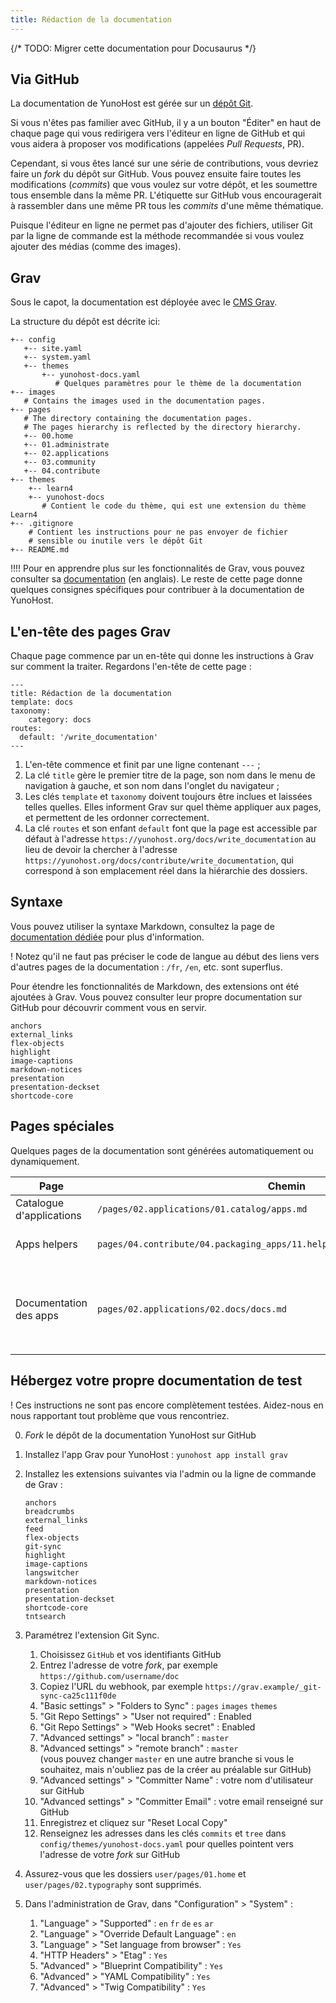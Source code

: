 ```yaml
---
title: Rédaction de la documentation
---
```


{/* TODO: Migrer cette documentation pour Docusaurus */}

## Via GitHub

La documentation de YunoHost est gérée sur un [dépôt Git](https://github.com/YunoHost/doc).

Si vous n'êtes pas familier avec GitHub, il y a un bouton "Éditer" en haut de chaque page qui vous redirigera vers l'éditeur en ligne de GitHub et qui vous aidera à proposer vos modifications (appelées *Pull Requests*, PR).

Cependant, si vous êtes lancé sur une série de contributions, vous devriez faire un *fork* du dépôt sur GitHub. Vous pouvez ensuite faire toutes les modifications (*commits*) que vous voulez sur votre dépôt, et les soumettre tous ensemble dans la même PR. L'étiquette sur GitHub vous encouragerait à rassembler dans une même PR tous les *commits* d'une même thématique.

Puisque l'éditeur en ligne ne permet pas d'ajouter des fichiers, utiliser Git par la ligne de commande est la méthode recommandée si vous voulez ajouter des médias (comme des images).

## Grav

Sous le capot, la documentation est déployée avec le [CMS Grav](https://getgrav.org/?target=_blank).

La structure du dépôt est décrite ici:

```text
+-- config
   +-- site.yaml
   +-- system.yaml
   +-- themes
       +-- yunohost-docs.yaml
          # Quelques paramètres pour le thème de la documentation
+-- images
   # Contains the images used in the documentation pages.
+-- pages
   # The directory containing the documentation pages.
   # The pages hierarchy is reflected by the directory hierarchy.
   +-- 00.home
   +-- 01.administrate
   +-- 02.applications
   +-- 03.community
   +-- 04.contribute
+-- themes
    +-- learn4
    +-- yunohost-docs
       # Contient le code du thème, qui est une extension du thème Learn4
+-- .gitignore
    # Contient les instructions pour ne pas envoyer de fichier
    # sensible ou inutile vers le dépôt Git
+-- README.md
```

!!!! Pour en apprendre plus sur les fonctionnalités de Grav, vous pouvez consulter sa [documentation](https://learn.getgrav.org?target=_blank) (en anglais). Le reste de cette page donne quelques consignes spécifiques pour contribuer à la documentation de YunoHost.

## L'en-tête des pages Grav

Chaque page commence par un en-tête qui donne les instructions à Grav sur comment la traiter. Regardons l'en-tête de cette page :

```text
---
title: Rédaction de la documentation
template: docs
taxonomy:
    category: docs
routes:
  default: '/write_documentation'
---

```

1. L'en-tête commence et finit par une ligne contenant `---` ;
2. La clé `title` gère le premier titre de la page, son nom dans le menu de navigation à gauche, et son nom dans l'onglet du navigateur ;
3. Les clés `template` et `taxonomy` doivent toujours être inclues et laissées telles quelles. Elles informent Grav sur quel thème appliquer aux pages, et permettent de les ordonner correctement.
4. La clé `routes` et son enfant `default` font que la page est accessible par défaut à l'adresse `https://yunohost.org/docs/write_documentation` au lieu de devoir la chercher à l'adresse `https://yunohost.org/docs/contribute/write_documentation`, qui correspond à son emplacement réel dans la hiérarchie des dossiers.

## Syntaxe

Vous pouvez utiliser la syntaxe Markdown, consultez la page de [documentation dédiée](/contribute/write_documentation/markdown_guide) pour plus d'information.

! Notez qu'il ne faut pas préciser le code de langue au début des liens vers d'autres pages de la documentation : `/fr`, `/en`, etc. sont superflus.

Pour étendre les fonctionnalités de Markdown, des extensions ont été ajoutées à Grav. Vous pouvez consulter leur propre documentation sur GitHub pour découvrir comment vous en servir.

```text
anchors
external_links
flex-objects
highlight
image-captions
markdown-notices
presentation
presentation-deckset
shortcode-core
```

## Pages spéciales

Quelques pages de la documentation sont générées automatiquement ou dynamiquement.

| Page          | Chemin | Notes |
|---------------|--------|-------|
| Catalogue d'applications  | `/pages/02.applications/01.catalog/apps.md` | Récupère et traite le fichier [app.json](https://github.com/YunoHost/apps/blob/master/apps.json?target=_blank) |
| Apps helpers  | `pages/04.contribute/04.packaging_apps/11.helpers/packaging_apps_helpers.md` | Générée par ce [script](https://github.com/YunoHost/yunohost/blob/dev/doc/generate_helper_doc.py?target=_blank), à partir de ce [canevas](https://github.com/YunoHost/yunohost/blob/dev/doc/helper_doc_template.md?target=_blank) |
| Documentation des apps | `pages/02.applications/02.docs/docs.md` | Liste les sous-pages du même dossier qui ont les clés `taxonomy.category: docs, apps` dans leur en-tête |

## Hébergez votre propre documentation de test

! Ces instructions ne sont pas encore complètement testées. Aidez-nous en nous rapportant tout problème que vous rencontriez.

0. *Fork* le dépôt de la documentation YunoHost sur GitHub
1. Installez l'app Grav pour YunoHost : `yunohost app install grav`
2. Installez les extensions suivantes via l'admin ou la ligne de commande de Grav :

    ```text
    anchors
    breadcrumbs
    external_links
    feed
    flex-objects
    git-sync
    highlight
    image-captions
    langswitcher
    markdown-notices
    presentation
    presentation-deckset
    shortcode-core
    tntsearch
    ```

3. Paramétrez l'extension Git Sync.
    1. Choisissez `GitHub` et vos identifiants GitHub
    2. Entrez l'adresse de votre *fork*, par exemple `https://github.com/username/doc`
    3. Copiez l'URL du webhook, par exemple `https://grav.example/_git-sync-ca25c111f0de`
    4. "Basic settings" > "Folders to Sync" : `pages` `images` `themes`
    5. "Git Repo Settings" > "User not required" : Enabled
    6. "Git Repo Settings" > "Web Hooks secret" : Enabled
    7. "Advanced settings" > "local branch" : `master`
    8. "Advanced settings" > "remote branch" : `master`  
      (vous pouvez changer `master` en une autre branche si vous le souhaitez, mais n'oubliez pas de la créer au préalable sur GitHub)
    9. "Advanced settings" > "Committer Name" : votre nom d'utilisateur sur GitHub
    10. "Advanced settings" > "Committer Email" : votre email renseigné sur GitHub
    11. Enregistrez et cliquez sur "Reset Local Copy"
    12. Renseignez les adresses dans les clés `commits` et `tree` dans `config/themes/yunohost-docs.yaml` pour quelles pointent vers l'adresse de votre *fork* sur GitHub
4. Assurez-vous que les dossiers `user/pages/01.home` et `user/pages/02.typography` sont supprimés.
5. Dans l'administration de Grav, dans "Configuration" > "System" :
    1. "Language" > "Supported" : `en` `fr` `de` `es` `ar`
    2. "Language" > "Override Default Language" : `en`
    3. "Language" > "Set language from browser" : `Yes`
    4. "HTTP Headers" > "Etag" : `Yes`
    5. "Advanced" > "Blueprint Compatibility" : `Yes`
    6. "Advanced" > "YAML Compatibility" : `Yes`
    7. "Advanced" > "Twig Compatibility" : `Yes`
